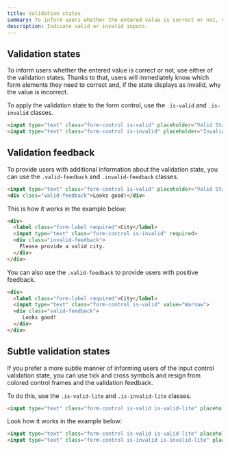 ```yaml
---
title: Validation states
summary: To inform users whether the entered value is correct or not, use either of the validation states. Thanks to that, users will immediately know which form elements they need to correct and, if the state displays as invalid, why the value is incorrect.
description: Indicate valid or invalid inputs.
---
```


## Validation states

To inform users whether the entered value is correct or not, use either of the validation states. Thanks to that, users will immediately know which form elements they need to correct and, if the state displays as invalid, why the value is incorrect.

To apply the validation state to the form control, use the `.is-valid` and `.is-invalid` classes.

```html example centered separated columns="1" background="bg-light" height="20rem"
<input type="text" class="form-control is-valid" placeholder="Valid State..." />
<input type="text" class="form-control is-invalid" placeholder="Invalid State..." />
```

## Validation feedback

To provide users with additional information about the validation state, you can use the `.valid-feedback` and `.invalid-feedback` classes.

```html
<input type="text" class="form-control is-valid" placeholder="Valid State..." />
<div class="valid-feedback">Looks good!</div>
```

This is how it works in the example below:

```html example centered columns="1" background="bg-light" height="20rem"
<div>
  <label class="form-label required">City</label>
  <input type="text" class="form-control is-invalid" required>
  <div class="invalid-feedback">
    Please provide a valid city.
  </div>
</div>
```

You can also use the `.valid-feedback` to provide users with positive feedback.

```html example centered columns="1" background="bg-light" height="20rem"
<div>
  <label class="form-label required">City</label>
  <input type="text" class="form-control is-valid" value="Warsaw">
  <div class="valid-feedback">
	 Looks good!
  </div>
</div>
```

## Subtle validation states

If you prefer a more subtle manner of informing users of the input control validation state, you can use tick and cross symbols and resign from colored control frames and the validation feedback.

To do this, use the `.is-valid-lite` and `.is-invalid-lite` classes.

```html
<input type="text" class="form-control is-valid is-valid-lite" placeholder="Valid State..." />
```

Look how it works in the example below:

```html example centered separated vertical columns="1" background="bg-light" height="20rem"
<input type="text" class="form-control is-valid is-valid-lite" placeholder="Valid State..." />
<input type="text" class="form-control is-invalid is-invalid-lite" placeholder="Invalid State..." />
```
